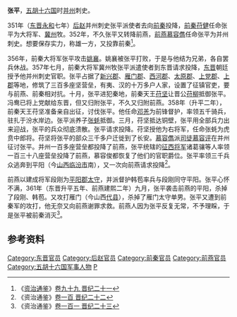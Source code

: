 '''张平'''，[[五胡十六国|五胡十六国]]时[[并州|并州]]刺史。

351年（[[东晋|东晋]][[永和_(东晋)|永和]]七年）[[后赵|后赵]]并州刺史张平派使者去向[[前秦|前秦]]投降，[[前秦|前秦]][[苻健|苻健]]任命张平为大将军、[[冀州|冀州]]牧。352年，不久张平又转降前燕，[[前燕|前燕]][[慕容儁|慕容儁]]任命张平为并州刺史。想要保存实力，称雄一方，又投靠前秦<ref>《[[资治通鉴|资治通鉴]]》[[s:資治通鑑/卷099|卷九十九 晋纪二十一]]</ref>。

356年，前秦大将军张平攻击[[姚襄|姚襄]]。姚襄被张平打败，于是与他结为兄弟，各自罢兵休战。357年七月，前秦大将军冀州牧张平派遣使者到东晋请求投降，[[东晋|东晋]]朝廷授予他并州刺史官职。张平占据了[[新兴郡|新兴郡]]、[[雁门郡|雁门郡]]、[[西河郡|西河郡]]、[[太原郡|太原郡]]、[[上党郡|上党郡]]、[[上郡|上郡]]等地，修筑了三百多座坚营垒，有夷、汉的十万多户人家，设置了征镇官吏，要与前燕、前秦相对抗。十月，张平进犯秦地，前秦天王[[苻坚|苻坚]]让晋公[[苻柳|苻柳]]抵御张平。冯鸯已将上党献给东晋，但又归附张平，不久又归附前燕。358年（升平二年），前秦天王苻坚准备亲自出征，讨伐张平。他任命[[邓羌|邓羌]]为前锋督护，率领五千骑兵，驻扎于汾水岸边。张平派养子[[张蚝|张蚝]]抵御。三月，苻坚抵达铜壁，张平用全部兵力出来迎战，张平的兵众彻底溃散。张平请求投降。苻坚授他为右将军，任命张蚝为虎贲中郎将。苻坚将张平的部众三千多户迁徙到了长安。[[慕容儁|慕容儁]]派[[司徒|司徒]][[慕容评|慕容评]]在并州征讨张平。并州一百多座营垒都投降了前燕，张平统辖的[[征西将军|征西将军]]诸葛骧等人率领一百三十八座营垒投降了前燕，慕容俊都恢复了他们的官职爵位。张平率领三千兵众逃奔到平阳（今[[山西|山西]][[临汾市|临汾市]]南），又一次向前燕请求投降<ref>《资治通鉴》[[s:資治通鑑/卷100|卷一百 晋纪二十二]]</ref>。

前燕以建成将军段刚为[[平阳郡|平阳郡]][[太守|太守]]，并派督护韩苞率兵与段刚同守平阳。张平心怀不满，361年（东晋升平五年、前燕建熙二年）九月，张平袭击前燕的平阳，杀掉了段刚、韩苞。又攻打雁门（今山西[[代县|代县]]），杀掉了雁门太守单男。张平又遭到前秦军的攻打，他无奈又向前燕谢罪求救。前燕人因为张平反复无常，不予理睬，于是张平被前秦消灭<ref>《资治通鉴》[[s:資治通鑑/卷101|卷一百一 晋纪二十三]]</ref>。

==参考资料==
{{reflist}}

{{DEFAULTSORT:Z}}
[[Category:东晋官员|Category:东晋官员]]
[[Category:后赵官员|Category:后赵官员]]
[[Category:前秦官员|Category:前秦官员]]
[[Category:前燕官员|Category:前燕官员]]
[[Category:五胡十六国军事人物|Category:五胡十六国军事人物]]
[[Category:张姓|P]]